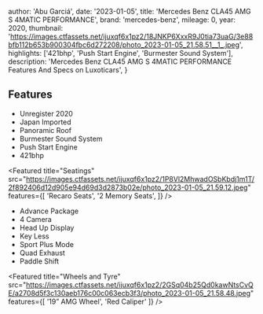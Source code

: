
  author: 'Abu Garciá',
  date: '2023-01-05',
  title: 'Mercedes Benz CLA45 AMG S 4MATIC PERFORMANCE',
  brand: 'mercedes-benz',
  mileage: 0,
  year: 2020,
  thumbnail: 'https://images.ctfassets.net/ijuxqf6x1pz2/18JNKP6XxxR9J0tia73uaG/3e88bfb112b653b900304fbc6d272208/photo_2023-01-05_21.58.51__1_.jpeg',
  highlights: ['421bhp', 'Push Start Engine', 'Burmester Sound System'],
  description:
    'Mercedes Benz CLA45 AMG S 4MATIC PERFORMANCE Features And Specs on Luxoticars',
}


## Features
- Unregister 2020
- Japan Imported
- Panoramic Roof
- Burmester Sound System
- Push Start Engine
- 421bhp

<Featured
  title="Seatings"
  src="https://images.ctfassets.net/ijuxqf6x1pz2/1P8Vl2MhwadOSbKbdj1m1T/2f892406d12d905e94d69d3d2873b02e/photo_2023-01-05_21.59.12.jpeg"
  features={[
    'Recaro Seats',
    '2 Memory Seats',
  ]}
/>

- Advance Package 
- 4 Camera 
- Head Up Display 
- Key Less 
- Sport Plus Mode 
- Quad Exhaust 
- Paddle Shift

<Featured
  title="Wheels and Tyre"
  src="https://images.ctfassets.net/ijuxqf6x1pz2/2GSq04b25Qd0kawNtsCvQE/a2708d5f3c130aeb176c00c063ecb3f3/photo_2023-01-05_21.58.48.jpeg"
  features={[
    '19” AMG Wheel',
    'Red Caliper'
  ]}
/>
